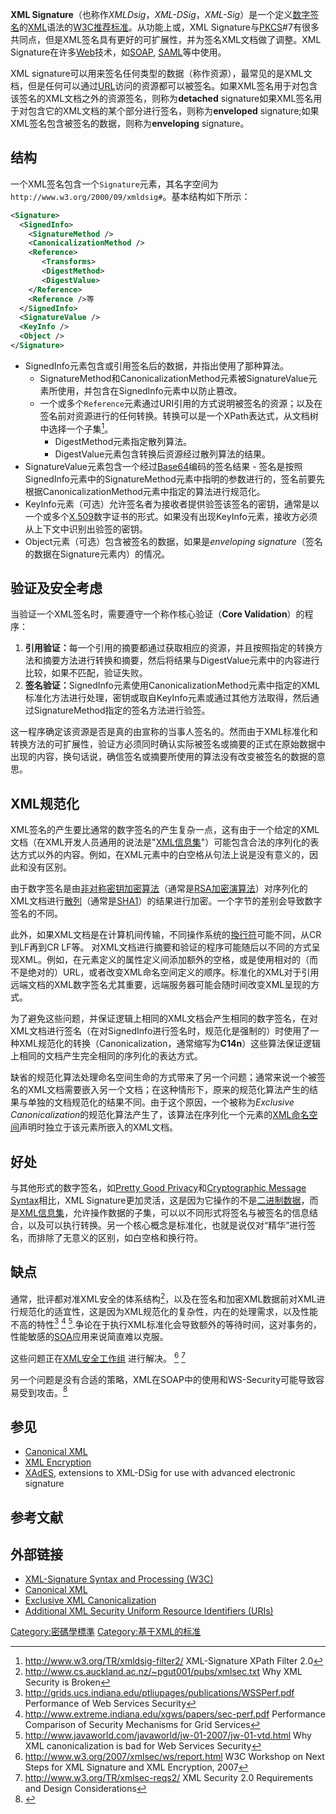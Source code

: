'''XML Signature'''（也称作''XMLDsig''，''XML-DSig''，''XML-Sig''）是一个定义[[數位簽章|数字签名]]的[[XML|XML]]语法的[[W3C推荐标准|W3C推荐标准]]。从功能上或，XML Signature与[[公開金鑰密碼編譯標準|PKCS]]#7有很多共同点，但是XML签名具有更好的可扩展性，并为签名XML文档做了调整。XML Signature在许多[[万维网|Web]]技术，如[[SOAP|SOAP]], [[SAML|SAML]]等中使用。

XML signature可以用来签名任何类型的数据（称作资源），最常见的是XML文档，但是任何可以通过[[统一资源定位符|URL]]访问的资源都可以被签名。如果XML签名用于对包含该签名的XML文档之外的资源签名，则称为'''detached''' signature如果XML签名用于对包含它的XML文档的某个部分进行签名，则称为'''enveloped''' signature;如果XML签名包含被签名的数据，则称为'''enveloping''' signature。

== 结构 ==
一个XML签名包含一个<tt>Signature</tt>元素，其名字空间为<tt><nowiki>http://www.w3.org/2000/09/xmldsig#</nowiki></tt>。基本结构如下所示：

<syntaxhighlight lang="xml">
<Signature>
  <SignedInfo>
    <SignatureMethod />
    <CanonicalizationMethod />
    <Reference>
       <Transforms>
       <DigestMethod>
       <DigestValue>
    </Reference>
    <Reference />等
  </SignedInfo>
  <SignatureValue />
  <KeyInfo />
  <Object />
</Signature>
</syntaxhighlight>

* SignedInfo元素包含或引用签名后的数据，并指出使用了那种算法。
** SignatureMethod和CanonicalizationMethod元素被SignatureValue元素所使用，并包含在SignedInfo元素中以防止篡改。
** 一个或多个<tt>Reference</tt>元素通过URI引用的方式说明被签名的资源；以及在签名前对资源进行的任何转换。转换可以是一个XPath表达式，从文档树中选择一个子集<ref>http://www.w3.org/TR/xmldsig-filter2/ {{Wayback|url=http://www.w3.org/TR/xmldsig-filter2/ |date=20220422021905 }} XML-Signature XPath Filter 2.0</ref>。
***DigestMethod元素指定散列算法。
***DigestValue元素包含转换后资源经过散列算法的结果。
*SignatureValue元素包含一个经过[[Base64|Base64]]编码的签名结果 - 签名是按照SignedInfo元素中的SignatureMethod元素中指明的参数进行的，签名前要先根据CanonicalizationMethod元素中指定的算法进行规范化。
* KeyInfo元素（可选）允许签名者为接收者提供验签该签名的密钥，通常是以一个或多个[[X.509|X.509]]数字证书的形式。如果没有出现KeyInfo元素，接收方必须从上下文中识别出验签的密钥。
*Object元素（可选）包含被签名的数据，如果是''enveloping signature''（签名的数据在Signature元素内）的情况。

== 验证及安全考虑 ==

当验证一个XML签名时，需要遵守一个称作核心验证（'''Core Validation'''）的程序：
# '''引用验证：'''每一个引用的摘要都通过获取相应的资源，并且按照指定的转换方法和摘要方法进行转换和摘要，然后将结果与DigestValue元素中的内容进行比较，如果不匹配，验证失败。
# '''签名验证：'''SignedInfo元素使用CanonicalizationMethod元素中指定的XML标准化方法进行处理，密钥或取自KeyInfo元素或通过其他方法取得，然后通过SignatureMethod指定的签名方法进行验签。

这一程序确定该资源是否是真的由宣称的当事人签名的。然而由于XML标准化和转换方法的可扩展性，验证方必须同时确认实际被签名或摘要的正式在原始数据中出现的内容，换句话说，确信签名或摘要所使用的算法没有改变被签名的数据的意思。

== XML规范化 ==
{{main|Canonical XML}}
XML签名的产生要比通常的数字签名的产生复杂一点，这有由于一个给定的XML文档（在XML开发人员通用的说法是"[[XML信息集|XML信息集]]"）可能包含合法的序列化的表达方式以外的内容。例如，在XML元素中的白空格从句法上说是没有意义的，因此<Elem >和<Elem>没有区别。

由于数字签名是由[[公开密钥加密|非对称密钥加密算法]]（通常是[[RSA加密演算法|RSA加密演算法]]）对序列化的XML文档进行[[密码散列算法|散列]]（通常是[[SHA家族|SHA1]]）的结果进行加密。一个字节的差别会导致数字签名的不同。

此外，如果XML文档是在计算机间传输，不同操作系统的[[換行|換行符]]可能不同，从CR到LF再到CR LF等。  对XML文档进行摘要和验证的程序可能随后以不同的方式呈现XML。例如，在元素定义的属性定义间添加额外的空格，或是使用相对的（而不是绝对的）URL，或者改变XML命名空间定义的顺序。标准化的XML对于引用远端文档的XML数字签名尤其重要，远端服务器可能会随时间改变XML呈现的方式。

为了避免这些问题，并保证逻辑上相同的XML文档会产生相同的数字签名，在对XML文档进行签名（在对SignedInfo进行签名时，规范化是强制的）时使用了一种XML规范化的转换（Canonicalization，通常缩写为'''C14n'''）这些算法保证逻辑上相同的文档产生完全相同的序列化的表达方式。

缺省的规范化算法处理命名空间生命的方式带来了另一个问题；通常来说一个被签名的XML文档需要嵌入另一个文档；在这种情形下，原来的规范化算法产生的结果与单独的文档规范化的结果不同。由于这个原因，一个被称为''Exclusive Canonicalization''的规范化算法产生了，该算法在序列化一个元素的[[XML命名空间|XML命名空间]]声明时独立于该元素所嵌入的XML文档。

== 好处 ==
与其他形式的数字签名，如[[PGP|Pretty Good Privacy]]和[[Cryptographic_Message_Syntax|Cryptographic Message Syntax]]相比，XML Signature更加灵活，这是因为它操作的不是[[二进制文件|二进制数据]]，而是[[XML信息集|XML信息集]]，允许操作数据的子集，可以以不同形式将签名与被签名的信息结合，以及可以执行转换。另一个核心概念是标准化，也就是说仅对“精华”进行签名，而排除了无意义的区别，如白空格和换行符。

== 缺点 ==
通常，批评都对准XML安全的体系结构<ref>http://www.cs.auckland.ac.nz/~pgut001/pubs/xmlsec.txt {{Wayback|url=http://www.cs.auckland.ac.nz/~pgut001/pubs/xmlsec.txt |date=20220422021905 }} Why XML Security is Broken</ref>，以及在签名和加密XML数据前对XML进行规范化的适宜性，这是因为XML规范化的复杂性，内在的处理需求，以及性能不高的特性<ref>http://grids.ucs.indiana.edu/ptliupages/publications/WSSPerf.pdf {{Wayback|url=http://grids.ucs.indiana.edu/ptliupages/publications/WSSPerf.pdf |date=20210224140108 }} Performance of Web Services Security</ref>
<ref>http://www.extreme.indiana.edu/xgws/papers/sec-perf.pdf {{Wayback|url=http://www.extreme.indiana.edu/xgws/papers/sec-perf.pdf |date=20180328155832 }} Performance Comparison of Security Mechanisms for Grid Services</ref>
<ref>http://www.javaworld.com/javaworld/jw-01-2007/jw-01-vtd.html {{Wayback|url=http://www.javaworld.com/javaworld/jw-01-2007/jw-01-vtd.html |date=20080213091759 }} Why XML canonicalization is bad for Web Services Security</ref>.争论在于执行XML标准化会导致额外的等待时间，这对事务的，性能敏感的[[面向服务的架构|SOA]]应用来说简直难以克服。

这些问题正在[http://www.w3.org/2008/xmlsec/ XML安全工作组] {{Wayback|url=http://www.w3.org/2008/xmlsec/ |date=20220308043036 }}进行解决。
<ref>http://www.w3.org/2007/xmlsec/ws/report.html {{Wayback|url=http://www.w3.org/2007/xmlsec/ws/report.html |date=20220422021901 }} W3C Workshop on Next Steps for XML Signature and XML Encryption, 2007</ref>
<ref>http://www.w3.org/TR/xmlsec-reqs2/ {{Wayback|url=http://www.w3.org/TR/xmlsec-reqs2/ |date=20220422021902 }} XML Security 2.0 Requirements and Design Considerations</ref>

另一个问题是没有合适的策略，XML在SOAP中的使用和WS-Security可能导致容易受到攻击。<ref>{{Cite web |url=http://domino.research.ibm.com/library/cyberdig.nsf/papers/73053F26BFE5D1D385257067004CFD80/$File/rc23691.pdf |title=存档副本 |access-date=2010-07-20 |archive-date=2016-03-03 |archive-url=https://web.archive.org/web/20160303193057/http://domino.research.ibm.com/library/cyberdig.nsf/papers/73053F26BFE5D1D385257067004CFD80/$File/rc23691.pdf }}</ref>

==参见==

*[[Canonical_XML|Canonical XML]]
*[[XML_Encryption|XML Encryption]]
*[[XAdES|XAdES]], extensions to XML-DSig for use with advanced electronic signature

==参考文献==
<references/>

==外部链接==
* [http://www.w3.org/TR/xmldsig-core/  XML-Signature Syntax and Processing (W3C)] {{Wayback|url=http://www.w3.org/TR/xmldsig-core/ |date=20190506201754 }}
* [http://www.w3.org/TR/2001/REC-xml-c14n-20010315 Canonical XML] {{Wayback|url=http://www.w3.org/TR/2001/REC-xml-c14n-20010315 |date=20220513042520 }}
* [http://www.w3.org/TR/xml-exc-c14n/ Exclusive XML Canonicalization] {{Wayback|url=http://www.w3.org/TR/xml-exc-c14n/ |date=20100730114656 }}
* [http://www.ietf.org/rfc/rfc4051.txt  Additional XML Security Uniform Resource Identifiers (URIs)] {{Wayback|url=http://www.ietf.org/rfc/rfc4051.txt |date=20120723062259 }}

{{W3C规范和标准}}
[[Category:密碼學標準|Category:密碼學標準]]
[[Category:基于XML的标准|Category:基于XML的标准]]